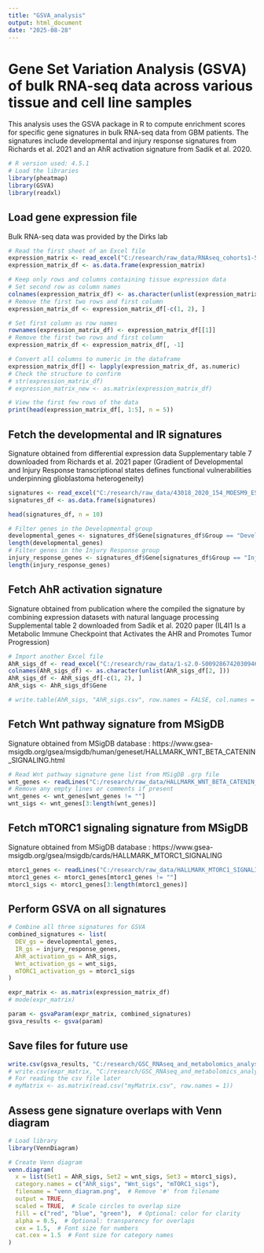 ```yaml
---
title: "GSVA_analysis"
output: html_document
date: "2025-08-28"
---
```

# Gene Set Variation Analysis (GSVA) of bulk RNA-seq data across various tissue and cell line samples
This analysis uses the GSVA package in R to compute enrichment scores for specific gene signatures in bulk
RNA-seq data from GBM patients. The signatures include developmental and injury response signatures from
Richards et al. 2021 and an AhR activation signature from Sadik et al. 2020.

```r
# R version used: 4.5.1
# Load the libraries
library(pheatmap)
library(GSVA)
library(readxl) 
```

## Load gene expression file
Bulk RNA-seq data was provided by the Dirks lab
```r
# Read the first sheet of an Excel file
expression_matrix <- read_excel("C:/research/raw_data/RNAseq_cohorts1-5 plus extra.xlsx")
expression_matrix_df <- as.data.frame(expression_matrix)

# Keep only rows and columns containing tissue expression data
# Set second row as column names
colnames(expression_matrix_df) <- as.character(unlist(expression_matrix_df[2, ]))
# Remove the first two rows and first column 
expression_matrix_df <- expression_matrix_df[-c(1, 2), ]

# Set first column as row names
rownames(expression_matrix_df) <- expression_matrix_df[[1]]
# Remove the first two rows and first column 
expression_matrix_df <- expression_matrix_df[, -1]

# Convert all columns to numeric in the dataframe
expression_matrix_df[] <- lapply(expression_matrix_df, as.numeric)
# Check the structure to confirm
# str(expression_matrix_df)
# expression_matrix_new <- as.matrix(expression_matrix_df)

# View the first few rows of the data
print(head(expression_matrix_df[, 1:5], n = 5))

```

## Fetch the developmental and IR signatures
Signature obtained from differential expression data
Supplementary table 7 downloaded from Richards et al. 2021 paper (Gradient of Developmental and Injury Response transcriptional states defines functional vulnerabilities underpinning glioblastoma heterogeneity)
```r
signatures <- read_excel("C:/research/raw_data/43018_2020_154_MOESM9_ESM (8).xlsx")
signatures_df <- as.data.frame(signatures)

head(signatures_df, n = 10)

# Filter genes in the Developmental group
developmental_genes <- signatures_df$Gene[signatures_df$Group == "Developmental"]
length(developmental_genes)
# Filter genes in the Injury Response group
injury_response_genes <- signatures_df$Gene[signatures_df$Group == "Injury_Response"]
length(injury_response_genes)
```

## Fetch AhR activation signature
Signature obtained from publication where the compiled the signature by combining expression datasets with natural language processing
Supplemental table 2 downloaded from Sadik et al. 2020 paper (IL4I1 Is a Metabolic Immune Checkpoint that Activates the AHR and Promotes Tumor Progression)
```r
# Import another Excel file
AhR_sigs_df <- read_excel("C:/research/raw_data/1-s2.0-S0092867420309466-mmc2.xlsx")
colnames(AhR_sigs_df) <- as.character(unlist(AhR_sigs_df[2, ]))
AhR_sigs_df <- AhR_sigs_df[-c(1, 2), ]
AhR_sigs <- AhR_sigs_df$Gene

# write.table(AhR_sigs, "AhR_sigs.csv", row.names = FALSE, col.names = FALSE, quote = FALSE, sep = ",")
```

## Fetch Wnt pathway signature from MSigDB
Signature obtained from MSigDB database : https://www.gsea-msigdb.org/gsea/msigdb/human/geneset/HALLMARK_WNT_BETA_CATENIN_SIGNALING.html
```r
# Read Wnt pathway signature gene list from MSigDB .grp file
wnt_genes <- readLines("C:/research/raw_data/HALLMARK_WNT_BETA_CATENIN_SIGNALING.v2025.1.Hs.grp")
# Remove any empty lines or comments if present
wnt_genes <- wnt_genes[wnt_genes != ""]
wnt_sigs <- wnt_genes[3:length(wnt_genes)]
```

## Fetch mTORC1 signaling signature from MSigDB
Signature obtained from MSigDB database : https://www.gsea-msigdb.org/gsea/msigdb/cards/HALLMARK_MTORC1_SIGNALING
```r
mtorc1_genes <- readLines("C:/research/raw_data/HALLMARK_MTORC1_SIGNALING.v2025.1.Hs.grp")
mtorc1_genes <- mtorc1_genes[mtorc1_genes != ""]
mtorc1_sigs <- mtorc1_genes[3:length(mtorc1_genes)]

```


## Perform GSVA on all signatures
```r
# Combine all three signatures for GSVA
combined_signatures <- list(
  DEV_gs = developmental_genes,
  IR_gs = injury_response_genes,
  AhR_activation_gs = AhR_sigs,
  Wnt_activation_gs = wnt_sigs,
  mTORC1_activation_gs = mtorc1_sigs
)

expr_matrix <- as.matrix(expression_matrix_df)
# mode(expr_matrix)

param <- gsvaParam(expr_matrix, combined_signatures)
gsva_results <- gsva(param)
```


## Save files for future use
```r
write.csv(gsva_results, "C:/research/GSC_RNAseq_and_metabolomics_analysis/gsva_results.csv", row.names = TRUE) 
# write.csv(expr_matrix, "C:/research/GSC_RNAseq_and_metabolomics_analysis/bulk_rnaseq_clean.csv", row.names = TRUE) 
# For reading the csv file later
# myMatrix <- as.matrix(read.csv("myMatrix.csv", row.names = 1))
```


## Assess gene signature overlaps with Venn diagram
```r
# Load library
library(VennDiagram)

# Create Venn diagram
venn.diagram(
  x = list(Set1 = AhR_sigs, Set2 = wnt_sigs, Set3 = mtorc1_sigs),
  category.names = c("AhR_sigs", "Wnt_sigs", "mTORC1_sigs"),
  filename = "venn_diagram.png",  # Remove '#' from filename
  output = TRUE,
  scaled = TRUE,  # Scale circles to overlap size
  fill = c("red", "blue", "green"),  # Optional: color for clarity
  alpha = 0.5,  # Optional: transparency for overlaps
  cex = 1.5,  # Font size for numbers
  cat.cex = 1.5  # Font size for category names
)
```


